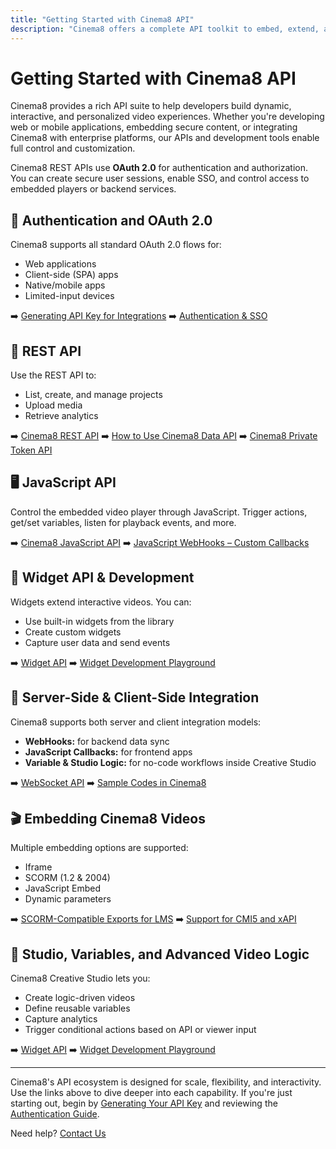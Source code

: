 ```yaml
---
title: "Getting Started with Cinema8 API"
description: "Cinema8 offers a complete API toolkit to embed, extend, and integrate interactive videos into your digital ecosystem. This guide helps developers navigate REST APIs, JavaScript APIs, widgets, authentication methods, and integration workflows."
---
```


# Getting Started with Cinema8 API

Cinema8 provides a rich API suite to help developers build dynamic, interactive, and personalized video experiences. Whether you're developing web or mobile applications, embedding secure content, or integrating Cinema8 with enterprise platforms, our APIs and development tools enable full control and customization.

Cinema8 REST APIs use **OAuth 2.0** for authentication and authorization. You can create secure user sessions, enable SSO, and control access to embedded players or backend services.

## 🔑 Authentication and OAuth 2.0

Cinema8 supports all standard OAuth 2.0 flows for:

* Web applications
* Client-side (SPA) apps
* Native/mobile apps
* Limited-input devices

➡️ [Generating API Key for Integrations](/advanced-tools-for-developers/generating-api-key-for-integrations)
➡️ [Authentication & SSO](/advanced-tools-for-developers/authentication-and-sso)

## 🧰 REST API

Use the REST API to:

* List, create, and manage projects
* Upload media
* Retrieve analytics

➡️ [Cinema8 REST API](/advanced-tools-for-developers/rest-api)
➡️ [How to Use Cinema8 Data API](/advanced-tools-for-developers/how-to-use-cinema8-data-api)
➡️ [Cinema8 Private Token API](/advanced-tools-for-developers/cinema8-private-token-api)

## 🖥️ JavaScript API

Control the embedded video player through JavaScript. Trigger actions, get/set variables, listen for playback events, and more.

➡️ [Cinema8 JavaScript API](/advanced-tools-for-developers/cinema8-javascript-api)
➡️ [JavaScript WebHooks – Custom Callbacks](/advanced-tools-for-developers/javascript-webhooks-custom-callbacks)

## 🧩 Widget API & Development

Widgets extend interactive videos. You can:

* Use built-in widgets from the library
* Create custom widgets
* Capture user data and send events

➡️ [Widget API](/advanced-tools-for-developers/widget-api)
➡️ [Widget Development Playground](/advanced-tools-for-developers/widget-development-playground)

## 🔄 Server-Side & Client-Side Integration

Cinema8 supports both server and client integration models:

* **WebHooks:** for backend data sync
* **JavaScript Callbacks:** for frontend apps
* **Variable & Studio Logic:** for no-code workflows inside Creative Studio

➡️ [WebSocket API](/advanced-tools-for-developers/websocket-api)
➡️ [Sample Codes in Cinema8](/advanced-tools-for-developers/sample-codes-in-cinema8)

## 🎬 Embedding Cinema8 Videos

Multiple embedding options are supported:

* Iframe
* SCORM (1.2 & 2004)
* JavaScript Embed
* Dynamic parameters

➡️ [SCORM-Compatible Exports for LMS](/integrations-and-third-party-platforms/scorm-compatible-exports-for-lms)
➡️ [Support for CMI5 and xAPI](/advanced-tools-for-developers/support-for-cmi5-and-xapi)

## 🧪 Studio, Variables, and Advanced Video Logic

Cinema8 Creative Studio lets you:

* Create logic-driven videos
* Define reusable variables
* Capture analytics
* Trigger conditional actions based on API or viewer input

➡️ [Widget API](/advanced-tools-for-developers/widget-api)
➡️ [Widget Development Playground](/advanced-tools-for-developers/widget-development-playground)

---

Cinema8's API ecosystem is designed for scale, flexibility, and interactivity. Use the links above to dive deeper into each capability. If you're just starting out, begin by [Generating Your API Key](/advanced-tools-for-developers/generating-api-key-for-integrations) and reviewing the [Authentication Guide](/advanced-tools-for-developers/authentication-and-sso).

Need help? [Contact Us](https://cinema8.com/contact-us)
